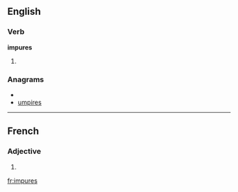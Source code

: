 ==English==

===Verb===
'''impures'''

# {{third-person singular of|[[impure]]}}

===Anagrams===
* {{alphagram|eimprsu}}
* [[umpires#English|umpires]]

----

==French==

===Adjective===
{{fr-adj-form}} {{f|p}}

# {{form of|feminine plural|impur|lang=fr}}

[[fr:impures]]